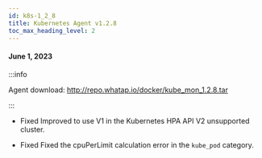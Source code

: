 ```yaml
---
id: k8s-1_2_8
title: Kubernetes Agent v1.2.8
toc_max_heading_level: 2
---
```


#### June 1, 2023

:::info

Agent download: http://repo.whatap.io/docker/kube_mon_1.2.8.tar

:::

-   <Status>Fixed</Status> Improved to use V1 in the Kubernetes HPA API V2 unsupported cluster.

-   <Status>Fixed</Status> Fixed the cpuPerLimit calculation error in the <code>kube_pod</code> category.
